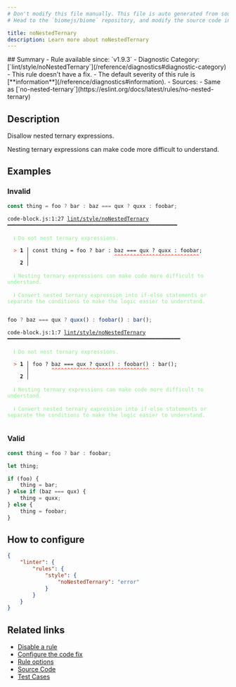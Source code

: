 ```yaml
---
# Don't modify this file manually. This file is auto generated from source, and you will lose your changes next time the website is built.
# Head to the `biomejs/biome` repository, and modify the source code in there.

title: noNestedTernary
description: Learn more about noNestedTernary
---
```


<Tabs>
<TabItem label="JavaScript (and super languages)" icon="seti:javascript">
## Summary
- Rule available since: `v1.9.3`
- Diagnostic Category: [`lint/style/noNestedTernary`](/reference/diagnostics#diagnostic-category)
- This rule doesn't have a fix.
- The default severity of this rule is [**information**](/reference/diagnostics#information).
- Sources: 
  - Same as [`no-nested-ternary`](https://eslint.org/docs/latest/rules/no-nested-ternary)

## Description
Disallow nested ternary expressions.

Nesting ternary expressions can make code more difficult to understand.

## Examples

### Invalid

```js
const thing = foo ? bar : baz === qux ? quxx : foobar;
```

<pre class="language-text"><code class="language-text">code-block.js:1:27 <a href="https://biomejs.dev/linter/rules/no-nested-ternary">lint/style/noNestedTernary</a> ━━━━━━━━━━━━━━━━━━━━━━━━━━━━━━━━━━━━━━━━━━━━━━━━━━━━━━<br /><br />  <strong><span style="color: lightgreen;">ℹ</span></strong> <span style="color: lightgreen;">Do not nest ternary expressions.</span><br />  <br />  <strong><span style="color: Tomato;">&gt;</span></strong> <strong>1 │ </strong>const thing = foo ? bar : baz === qux ? quxx : foobar;<br />   <strong>   │ </strong>                          <strong><span style="color: Tomato;">^</span></strong><strong><span style="color: Tomato;">^</span></strong><strong><span style="color: Tomato;">^</span></strong><strong><span style="color: Tomato;">^</span></strong><strong><span style="color: Tomato;">^</span></strong><strong><span style="color: Tomato;">^</span></strong><strong><span style="color: Tomato;">^</span></strong><strong><span style="color: Tomato;">^</span></strong><strong><span style="color: Tomato;">^</span></strong><strong><span style="color: Tomato;">^</span></strong><strong><span style="color: Tomato;">^</span></strong><strong><span style="color: Tomato;">^</span></strong><strong><span style="color: Tomato;">^</span></strong><strong><span style="color: Tomato;">^</span></strong><strong><span style="color: Tomato;">^</span></strong><strong><span style="color: Tomato;">^</span></strong><strong><span style="color: Tomato;">^</span></strong><strong><span style="color: Tomato;">^</span></strong><strong><span style="color: Tomato;">^</span></strong><strong><span style="color: Tomato;">^</span></strong><strong><span style="color: Tomato;">^</span></strong><strong><span style="color: Tomato;">^</span></strong><strong><span style="color: Tomato;">^</span></strong><strong><span style="color: Tomato;">^</span></strong><strong><span style="color: Tomato;">^</span></strong><strong><span style="color: Tomato;">^</span></strong><strong><span style="color: Tomato;">^</span></strong><br />    <strong>2 │ </strong><br />  <br />  <strong><span style="color: lightgreen;">ℹ</span></strong> <span style="color: lightgreen;">Nesting ternary expressions can make code more difficult to understand.</span><br />  <br />  <strong><span style="color: lightgreen;">ℹ</span></strong> <span style="color: lightgreen;">Convert nested ternary expression into if-else statements or separate the conditions to make the logic easier to understand.</span><br />  <br /></code></pre>

```js
foo ? baz === qux ? quxx() : foobar() : bar();
```

<pre class="language-text"><code class="language-text">code-block.js:1:7 <a href="https://biomejs.dev/linter/rules/no-nested-ternary">lint/style/noNestedTernary</a> ━━━━━━━━━━━━━━━━━━━━━━━━━━━━━━━━━━━━━━━━━━━━━━━━━━━━━━━<br /><br />  <strong><span style="color: lightgreen;">ℹ</span></strong> <span style="color: lightgreen;">Do not nest ternary expressions.</span><br />  <br />  <strong><span style="color: Tomato;">&gt;</span></strong> <strong>1 │ </strong>foo ? baz === qux ? quxx() : foobar() : bar();<br />   <strong>   │ </strong>      <strong><span style="color: Tomato;">^</span></strong><strong><span style="color: Tomato;">^</span></strong><strong><span style="color: Tomato;">^</span></strong><strong><span style="color: Tomato;">^</span></strong><strong><span style="color: Tomato;">^</span></strong><strong><span style="color: Tomato;">^</span></strong><strong><span style="color: Tomato;">^</span></strong><strong><span style="color: Tomato;">^</span></strong><strong><span style="color: Tomato;">^</span></strong><strong><span style="color: Tomato;">^</span></strong><strong><span style="color: Tomato;">^</span></strong><strong><span style="color: Tomato;">^</span></strong><strong><span style="color: Tomato;">^</span></strong><strong><span style="color: Tomato;">^</span></strong><strong><span style="color: Tomato;">^</span></strong><strong><span style="color: Tomato;">^</span></strong><strong><span style="color: Tomato;">^</span></strong><strong><span style="color: Tomato;">^</span></strong><strong><span style="color: Tomato;">^</span></strong><strong><span style="color: Tomato;">^</span></strong><strong><span style="color: Tomato;">^</span></strong><strong><span style="color: Tomato;">^</span></strong><strong><span style="color: Tomato;">^</span></strong><strong><span style="color: Tomato;">^</span></strong><strong><span style="color: Tomato;">^</span></strong><strong><span style="color: Tomato;">^</span></strong><strong><span style="color: Tomato;">^</span></strong><strong><span style="color: Tomato;">^</span></strong><strong><span style="color: Tomato;">^</span></strong><strong><span style="color: Tomato;">^</span></strong><strong><span style="color: Tomato;">^</span></strong><br />    <strong>2 │ </strong><br />  <br />  <strong><span style="color: lightgreen;">ℹ</span></strong> <span style="color: lightgreen;">Nesting ternary expressions can make code more difficult to understand.</span><br />  <br />  <strong><span style="color: lightgreen;">ℹ</span></strong> <span style="color: lightgreen;">Convert nested ternary expression into if-else statements or separate the conditions to make the logic easier to understand.</span><br />  <br /></code></pre>

### Valid

```js
const thing = foo ? bar : foobar;
```

```js
let thing;

if (foo) {
    thing = bar;
} else if (baz === qux) {
    thing = quxx;
} else {
    thing = foobar;
}
```

## How to configure
```json title="biome.json"
{
	"linter": {
		"rules": {
			"style": {
				"noNestedTernary": "error"
			}
		}
	}
}

```
## Related links

- [Disable a rule](/linter/#disable-a-rule)
- [Configure the code fix](/linter#configure-the-code-fix)
- [Rule options](/linter/#rule-options)
- [Source Code](https://github.com/biomejs/biome/blob/main/crates/biome_js_analyze/src/lint/style/no_nested_ternary.rs)
- [Test Cases](https://github.com/biomejs/biome/blob/main/crates/biome_js_analyze/tests/specs/style/noNestedTernary)

</TabItem>
</Tabs>

